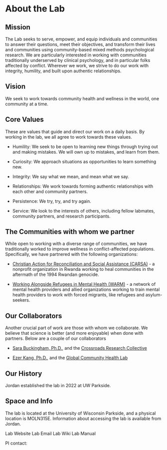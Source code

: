 # About the Lab 

## Mission

The Lab seeks to serve, empower, and equip individuals and communities to answer their questions, meet their objectives, and transform their lives and communities using community-based mixed methods psychological research. We are particularly interested in working with communities traditionally underserved by clinical psychology, and in particular folks affected by conflict. Wherever we work, we strive to do our work with integrity,  humility, and built upon authentic relationships.

## Vision

We seek to work towards community health and wellness in the world, one community at a time.

## Core Values

These are values that guide and direct our work on a daily basis. By working in the lab, we all agree to work towards these values.

- Humility: We seek to be open to learning new things through trying out and making mistakes. We will own up to mistakes, and learn from them.

- Curiosity: We approach situations as opportunities to learn something new.

- Integrity: We say what we mean, and mean what we say.

- Relationships: We work towards forming authentic relationships with each other and community partners.

- Persistence: We try, try, and try again.

- Service: We look to the interests of others, including fellow labmates, community partners, and research participants.


## The Communities with whom we partner

While open to working with a diverse range of communities, we have traditionally worked to improve wellness in conflict-affected populations. Specifically, we have partnered with the following organizations:

- [Christian Action for Reconciliation and Social Assistance (CARSA)](https://www.carsaministry.org/) - a nonprofit organization in Rwanda working to heal communities in the aftermath of the 1994 Rwandan genocide.

- [Working Alongside Refugees in Mental Health (WARM)](warmalska.org) - a network of mental health providers and allied organizations working to train mental health providers to work with forced migrants, like refugees and asylum-seekers.

## Our Collaborators

Another crucial part of work are those with whom we collaborate. We believe that science is better (and more enjoyable) when done with partners. Below are a couple of our collaborators

- [Sara Buckingham, Ph.D.](https://www.uaa.alaska.edu/academics/college-of-arts-and-sciences/departments/psychology/faculty/buckingham.cshtml), and the [Crossroads Research Collective](https://crossroadsresearch.wixsite.com/collective)

- [Ezer Kang, Ph.D.](https://profiles.howard.edu/profile/466/ezer-kang), and the [Global Community Health Lab](https://ezerkang-howard-faculty.com/)

## Our History

Jordan established the lab in 2022 at UW Parkside.

## Space and Info

The lab is located at the University of Wisconsin Parkside, and a physical location is MOLN315E. Information about accessing the lab is available from Jordan.

Lab Website
Lab Email
Lab Wiki
Lab Manual

PI contact:

## 